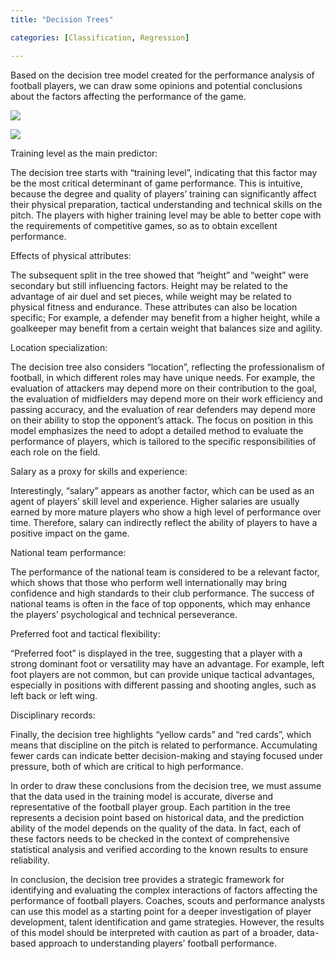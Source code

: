 ```yaml
---
title: "Decision Trees"

categories: [Classification, Regression]

---
```


Based on the decision tree model created for the performance analysis of football players, we can draw some opinions and potential conclusions about the factors affecting the performance of the game.


![](2.png)

![](1.png)


Training level as the main predictor:

The decision tree starts with "training level", indicating that this factor may be the most critical determinant of game performance. This is intuitive, because the degree and quality of players' training can significantly affect their physical preparation, tactical understanding and technical skills on the pitch. The players with higher training level may be able to better cope with the requirements of competitive games, so as to obtain excellent performance.



Effects of physical attributes:

The subsequent split in the tree showed that "height" and "weight" were secondary but still influencing factors. Height may be related to the advantage of air duel and set pieces, while weight may be related to physical fitness and endurance. These attributes can also be location specific; For example, a defender may benefit from a higher height, while a goalkeeper may benefit from a certain weight that balances size and agility.



Location specialization:

The decision tree also considers "location", reflecting the professionalism of football, in which different roles may have unique needs. For example, the evaluation of attackers may depend more on their contribution to the goal, the evaluation of midfielders may depend more on their work efficiency and passing accuracy, and the evaluation of rear defenders may depend more on their ability to stop the opponent's attack. The focus on position in this model emphasizes the need to adopt a detailed method to evaluate the performance of players, which is tailored to the specific responsibilities of each role on the field.



Salary as a proxy for skills and experience:

Interestingly, "salary" appears as another factor, which can be used as an agent of players' skill level and experience. Higher salaries are usually earned by more mature players who show a high level of performance over time. Therefore, salary can indirectly reflect the ability of players to have a positive impact on the game.



National team performance:

The performance of the national team is considered to be a relevant factor, which shows that those who perform well internationally may bring confidence and high standards to their club performance. The success of national teams is often in the face of top opponents, which may enhance the players' psychological and technical perseverance.



Preferred foot and tactical flexibility:

"Preferred foot" is displayed in the tree, suggesting that a player with a strong dominant foot or versatility may have an advantage. For example, left foot players are not common, but can provide unique tactical advantages, especially in positions with different passing and shooting angles, such as left back or left wing.



Disciplinary records:

Finally, the decision tree highlights "yellow cards" and "red cards", which means that discipline on the pitch is related to performance. Accumulating fewer cards can indicate better decision-making and staying focused under pressure, both of which are critical to high performance.



In order to draw these conclusions from the decision tree, we must assume that the data used in the training model is accurate, diverse and representative of the football player group. Each partition in the tree represents a decision point based on historical data, and the prediction ability of the model depends on the quality of the data. In fact, each of these factors needs to be checked in the context of comprehensive statistical analysis and verified according to the known results to ensure reliability.



In conclusion, the decision tree provides a strategic framework for identifying and evaluating the complex interactions of factors affecting the performance of football players. Coaches, scouts and performance analysts can use this model as a starting point for a deeper investigation of player development, talent identification and game strategies. However, the results of this model should be interpreted with caution as part of a broader, data-based approach to understanding players' football performance.